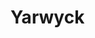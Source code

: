 
# Yarwyck
<ProjectDetails
  floatRight
  region="Westerlands"
  house="House Yarwyck"
  type="Castle"
  status="Completed"
  warp="/warp yarwyck"
  projectLead="TheYoungWolf, _Ready"
  dateStarted="2015-11-28T08:00:00+00:00"
  dateCompleted="2015-11-28T08:00:00+00:00"
/>
